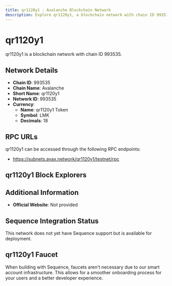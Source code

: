 ```yaml
--- 
title: qr1120y1 - Avalanche Blockchain Network
description: Explore qr1120y1, a blockchain network with chain ID 993535. Learn about its native currency, qr1120y1 Token, and how to interact with the network.
---
```


# qr1120y1

qr1120y1 is a blockchain network with chain ID 993535.

## Network Details

- **Chain ID**: 993535
- **Chain Name**: Avalanche
- **Short Name**: qr1120y1
- **Network ID**: 993535
- **Currency**: 
  - **Name**: qr1120y1 Token
  - **Symbol**: LMK
  - **Decimals**: 18

## RPC URLs

qr1120y1 can be accessed through the following RPC endpoints:

- https://subnets.avax.network/qr1120y1/testnet/rpc

## qr1120y1 Block Explorers



## Additional Information

- **Official Website**: Not provided

## Sequence Integration Status

This network does not yet have Sequence support but is available for deployment.

## qr1120y1 Faucet

When building with Sequence, faucets aren't necessary due to our smart account infrastructure. This allows for a smoother onboarding process for your users and a better developer experience.
